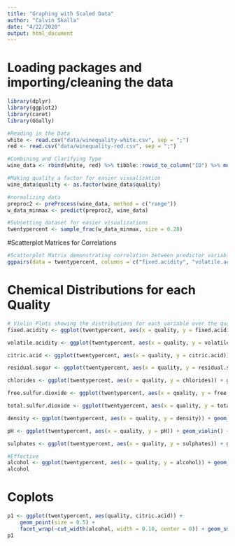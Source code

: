 ```yaml
---
title: "Graphing with Scaled Data"
author: "Calvin Skalla"
date: "4/22/2020"
output: html_document
---
```


# Loading packages and importing/cleaning the data
```r
library(dplyr)
library(ggplot2)
library(caret)
library(GGally)

#Reading in the Data
white <- read.csv("data/winequality-white.csv", sep = ";")
red <- read.csv("data/winequality-red.csv", sep = ";")

#Combining and Clarifying Type
wine_data <- rbind(white, red) %>% tibble::rowid_to_column("ID") %>% mutate(Type = ifelse(ID <= 4898, 1, 0)) %>% select(-ID)

#Making quality a factor for easier visualization
wine_data$quality <- as.factor(wine_data$quality)

#normalizing data
preproc2 <- preProcess(wine_data, method = c("range"))
w_data_minmax <- predict(preproc2, wine_data)

#Subsetting dataset for easier visualizations
twentypercent <- sample_frac(w_data_minmax, size = 0.20)
```

#Scatterplot Matrices for Correlations
```r
#Scatterplot Matrix demonstrating correlation between predictor variables
ggpairs(data = twentypercent, columns = c("fixed.acidity", "volatile.acidity", "citric.acid", "residual.sugar", "chlorides", "free.sulfur.dioxide", "total.sulfur.dioxide", "density", "pH", "sulphates", "alcohol"), lower = list(continuous = wrap("points", size = 1)))
```


# Chemical Distributions for each Quality
```r
# Violin Plots showing the distributions for each variable over the qualities
fixed.acidity <- ggplot(twentypercent, aes(x = quality, y = fixed.acidity)) + geom_violin() + coord_flip()

volatile.acidity <- ggplot(twentypercent, aes(x = quality, y = volatile.acidity)) + geom_violin() + coord_flip()

citric.acid <- ggplot(twentypercent, aes(x = quality, y = citric.acid)) + geom_violin() + coord_flip()

residual.sugar <- ggplot(twentypercent, aes(x = quality, y = residual.sugar)) + geom_violin() + coord_flip()

chlorides <- ggplot(twentypercent, aes(x = quality, y = chlorides)) + geom_violin() + coord_flip()

free.sulfur.dioxide <- ggplot(twentypercent, aes(x = quality, y = free.sulfur.dioxide)) + geom_violin() + coord_flip()

total.sulfur.dioxide <- ggplot(twentypercent, aes(x = quality, y = total.sulfur.dioxide)) + geom_violin() + coord_flip()

density <- ggplot(twentypercent, aes(x = quality, y = density)) + geom_violin() + coord_flip()

pH <- ggplot(twentypercent, aes(x = quality, y = pH)) + geom_violin() + coord_flip()

sulphates <- ggplot(twentypercent, aes(x = quality, y = sulphates)) + geom_violin() + coord_flip()

#Effective
alcohol <- ggplot(twentypercent, aes(x = quality, y = alcohol)) + geom_violin() + coord_flip()
alcohol
```



# Coplots
```r
p1 <- ggplot(twentypercent, aes(quality, citric.acid)) +
    geom_point(size = 0.5) +
    facet_wrap(~cut_width(alcohol, width = 0.10, center = 0)) + geom_smooth()
p1
```


